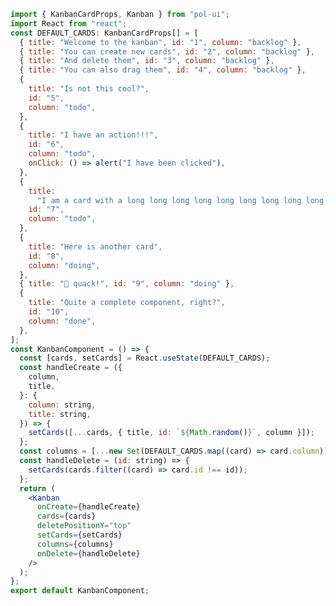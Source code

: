 ```jsx
import { KanbanCardProps, Kanban } from "pol-ui";
import React from "react";
const DEFAULT_CARDS: KanbanCardProps[] = [
  { title: "Welcome to the kanban", id: "1", column: "backlog" },
  { title: "You can create new cards", id: "2", column: "backlog" },
  { title: "And delete them", id: "3", column: "backlog" },
  { title: "You can also drag them", id: "4", column: "backlog" },
  {
    title: "Is not this cool?",
    id: "5",
    column: "todo",
  },
  {
    title: "I have an action!!!",
    id: "6",
    column: "todo",
    onClick: () => alert("I have been clicked"),
  },
  {
    title:
      "I am a card with a long long long long long long long long long long long long title",
    id: "7",
    column: "todo",
  },
  {
    title: "Here is another card",
    id: "8",
    column: "doing",
  },
  { title: "🦆 quack!", id: "9", column: "doing" },
  {
    title: "Quite a complete component, right?",
    id: "10",
    column: "done",
  },
];
const KanbanComponent = () => {
  const [cards, setCards] = React.useState(DEFAULT_CARDS);
  const handleCreate = ({
    column,
    title,
  }: {
    column: string,
    title: string,
  }) => {
    setCards([...cards, { title, id: `${Math.random()}`, column }]);
  };
  const columns = [...new Set(DEFAULT_CARDS.map((card) => card.column))];
  const handleDelete = (id: string) => {
    setCards(cards.filter((card) => card.id !== id));
  };
  return (
    <Kanban
      onCreate={handleCreate}
      cards={cards}
      deletePositionY="top"
      setCards={setCards}
      columns={columns}
      onDelete={handleDelete}
    />
  );
};
export default KanbanComponent;
```

